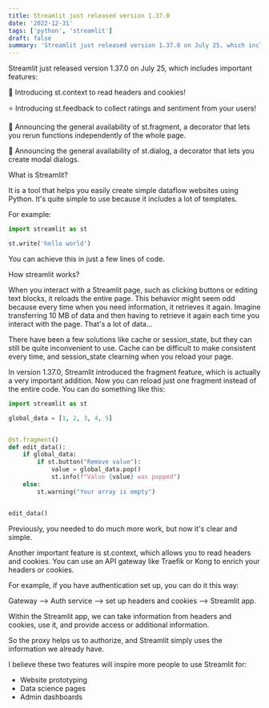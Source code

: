 ```yaml
---
title: Streamlit just released version 1.37.0
date: '2022-12-31'
tags: ['python', 'streamlit']
draft: false
summary: 'Streamlit just released version 1.37.0 on July 25, which includes important features'
---
```


Streamlit just released version 1.37.0 on July 25, which includes important features:

🍪 Introducing st.context to read headers and cookies!

⭐ Introducing st.feedback to collect ratings and sentiment from your users!

👟 Announcing the general availability of st.fragment, a decorator that lets you rerun functions independently of the whole page.

🍿 Announcing the general availability of st.dialog, a decorator that lets you create modal dialogs.

What is Streamlit?

It is a tool that helps you easily create simple dataflow websites using Python. It's quite simple to use because it includes a lot of templates.

For example:
```python
import streamlit as st

st.write('hello world')
```
You can achieve this in just a few lines of code.


How streamlit works?

When you interact with a Streamlit page, such as clicking buttons or editing text blocks, it reloads the entire page. This behavior might seem odd because every time when you need information, it retrieves it again. Imagine transferring 10 MB of data and then having to retrieve it again each time you interact with the page. That's a lot of data...

There have been a few solutions like cache or session_state, but they can still be quite inconvenient to use. Cache can be difficult to make consistent every time, and session_state clearning when you reload your page.

In version 1.37.0, Streamlit introduced the fragment feature, which is actually a very important addition. Now you can reload just one fragment instead of the entire code. You can do something like this:


```python
import streamlit as st

global_data = [1, 2, 3, 4, 5]


@st.fragment()
def edit_data():
    if global_data:
        if st.button("Remove value"):
            value = global_data.pop()
            st.info(f"Value {value} was popped")
    else:
        st.warning("Your array is empty")


edit_data()
```

Previously, you needed to do much more work, but now it's clear and simple.

Another important feature is st.context, which allows you to read headers and cookies. You can use an API gateway like Traefik or Kong to enrich your headers or cookies.

For example, if you have authentication set up, you can do it this way:

Gateway --> Auth service --> set up headers and cookies --> Streamlit app.

Within the Streamlit app, we can take information from headers and cookies, use it, and provide access or additional information.

So the proxy helps us to authorize, and Streamlit simply uses the information we already have.

I believe these two features will inspire more people to use Streamlit for:
- Website prototyping
- Data science pages
- Admin dashboards
